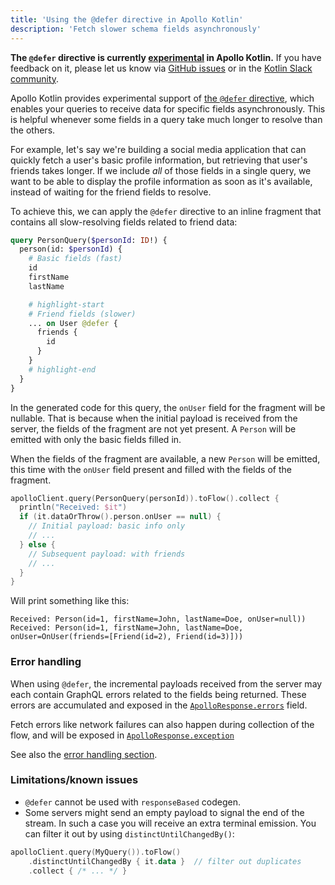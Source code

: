 ```yaml
---
title: 'Using the @defer directive in Apollo Kotlin'
description: 'Fetch slower schema fields asynchronously'
---
```


<ExperimentalFeature>

**The `@defer` directive is currently [experimental](https://www.apollographql.com/docs/resources/product-launch-stages/#experimental-features) in Apollo Kotlin.** If you have feedback on it, please let us know via [GitHub issues](https://github.com/apollographql/apollo-kotlin/issues/new?assignees=&labels=Type%3A+Bug&template=bug_report.md) or in the [Kotlin Slack community](https://slack.kotl.in/).

</ExperimentalFeature>

Apollo Kotlin provides experimental support of [the `@defer` directive](https://github.com/graphql/graphql-wg/blob/main/rfcs/DeferStream.md), which enables your queries to receive data for specific fields asynchronously. This is helpful whenever some fields in a query take much longer to resolve than the others.

For example, let's say we're building a social media application that can quickly fetch a user's basic profile information, but retrieving that user's friends takes longer. If we include _all_ of those fields in a single query, we want to be able to display the profile information as soon as it's available, instead of waiting for the friend fields to resolve.

To achieve this, we can apply the `@defer` directive to an inline fragment that contains all slow-resolving fields related to friend data:

```graphql
query PersonQuery($personId: ID!) {
  person(id: $personId) {
    # Basic fields (fast)
    id
    firstName
    lastName

    # highlight-start
    # Friend fields (slower)
    ... on User @defer {
      friends {
        id
      }
    }
    # highlight-end
  }
}
```

In the generated code for this query, the `onUser` field for the fragment will be nullable. That is because when the initial payload is received from the server, the fields of the fragment are not yet present. A `Person` will be emitted with only the basic fields filled in.

When the fields of the fragment are available, a new `Person` will be emitted, this time with the `onUser` field present and filled with the fields of the fragment.

```kotlin
apolloClient.query(PersonQuery(personId)).toFlow().collect {
  println("Received: $it")
  if (it.dataOrThrow().person.onUser == null) {
    // Initial payload: basic info only
    // ...
  } else {
    // Subsequent payload: with friends
    // ...
  }
}
```

Will print something like this:

```
Received: Person(id=1, firstName=John, lastName=Doe, onUser=null))
Received: Person(id=1, firstName=John, lastName=Doe, onUser=OnUser(friends=[Friend(id=2), Friend(id=3)]))
```

### Error handling
When using `@defer`, the incremental payloads received from the server may each contain GraphQL errors related to the fields being returned.
These errors are accumulated and exposed in the [`ApolloResponse.errors`](https://apollographql.github.io/apollo-kotlin/kdoc/apollo-api/com.apollographql.apollo.api/-apollo-response/errors.html) field.

Fetch errors like network failures can also happen during collection of the flow, and will be exposed in [`ApolloResponse.exception`](https://apollographql.github.io/apollo-kotlin/kdoc/apollo-api/com.apollographql.apollo.api/-apollo-response/exception.html)

See also the [error handling section](../essentials/errors).

### Limitations/known issues
* `@defer` cannot be used with `responseBased` codegen.
* Some servers might send an empty payload to signal the end of the stream. In such a case you will receive an extra terminal emission. You can filter it out by using `distinctUntilChangedBy()`:

```kotlin
apolloClient.query(MyQuery()).toFlow()
    .distinctUntilChangedBy { it.data }  // filter out duplicates
    .collect { /* ... */ }
```

